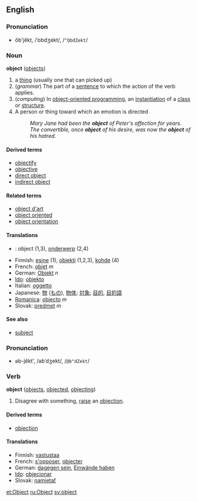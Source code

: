 ==English==
===Pronunciation===
*ŏb'jĕkt, /ˈɒbdʒekt/, /<tt>"QbdZekt</tt>/

===Noun===
'''object''' ([[objects]])

# a [[thing]] (usually one that can picked up)
# (''grammar'') The part of a [[sentence]] to which the action of the verb applies.
# (''computing'') In [[object-oriented programming]], an [[instantiation]] of a [[class]] or [[structure]].
# A person or thing toward which an emotion is directed
#: ''Mary Jane had been the '''object''' of Peter's affection for years.''
#: ''The convertible, once '''object''' of his desire, was now the '''object''' of his hatred.''

====Derived terms====
*[[objectify]]
*[[objective]]
*[[direct object]]
*[[indirect object]]

====Related terms====
*[[object d'art]]
*[[object oriented]]
*[[object orientation]]

==== Translations ====
*{{nl}}: object (1,3), [[onderwerp]] (2,4)
*Finnish: [[esine]] (1), [[objekti]] (1,2,3), [[kohde]] (4)
*French: [[objet]] ''m''
*German: [[Objekt]] ''n''
*[[Ido]]: [[objekto]]
*Italian: [[oggetto]]
*Japanese: [[物]] ([[もの]]), [[物体]]; [[対象]]; [[目的]], [[目的語]]
*[[Romanica]]: [[objecto]] ''m''
*Slovak: [[predmet]] ''m''

====See also====
*[[subject]]

===Pronunciation===
*əb-jĕkt', /əbˈdʒekt/, /<tt>@b"dZekt</tt>/

===Verb===
'''object''' ([[objects]], [[objected]], [[objecting]])

# Disagree with something, [[raise]] an [[objection]].

====Derived terms====
*[[objection]]

====Translations====
*Finnish: [[vastustaa]]
*French: [[s'opposer]], [[objecter]]
*German: [[dagegen sein]], [[Einwände haben]]
*[[Ido]]: [[objecionar]]
*Slovak: [[namietať]]

[[et:Object]]
[[ru:Object]]
[[sv:object]]